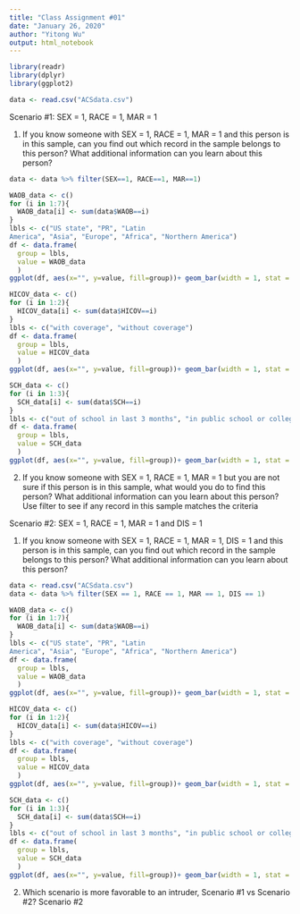 ```yaml
---
title: "Class Assignment #01"
date: "January 26, 2020"
author: "Yitong Wu"
output: html_notebook
---
```


```r
library(readr)
library(dplyr)
library(ggplot2)
```

```r
data <- read.csv("ACSdata.csv")
```

Scenario #1: SEX = 1, RACE = 1, MAR = 1

  1. If you know someone with SEX = 1, RACE = 1, MAR = 1 and this person is in this sample, can you find out which record in the sample belongs to this person? What additional information can you learn about this person?
  
```r
data <- data %>% filter(SEX==1, RACE==1, MAR==1)
```

```r
WAOB_data <- c()
for (i in 1:7){
  WAOB_data[i] <- sum(data$WAOB==i)
}
lbls <- c("US state", "PR", "Latin
America", "Asia", "Europe", "Africa", "Northern America")
df <- data.frame(
  group = lbls,
  value = WAOB_data
  )
ggplot(df, aes(x="", y=value, fill=group))+ geom_bar(width = 1, stat = "identity")+ coord_polar("y", start=0)
```

```r
HICOV_data <- c()
for (i in 1:2){
  HICOV_data[i] <- sum(data$HICOV==i)
}
lbls <- c("with coverage", "without coverage")
df <- data.frame(
  group = lbls,
  value = HICOV_data
  )
ggplot(df, aes(x="", y=value, fill=group))+ geom_bar(width = 1, stat = "identity")+ coord_polar("y", start=0)
```

```r
SCH_data <- c()
for (i in 1:3){
  SCH_data[i] <- sum(data$SCH==i)
}
lbls <- c("out of school in last 3 months", "in public school or college", "in private school or college or home school")
df <- data.frame(
  group = lbls,
  value = SCH_data
  )
ggplot(df, aes(x="", y=value, fill=group))+ geom_bar(width = 1, stat = "identity")+ coord_polar("y", start=0)
```

  2. If you know someone with SEX = 1, RACE = 1, MAR = 1 but you are not sure if this person is in this sample, what would you do to find this person? What additional information can you learn about this person?
  Use filter to see if any record in this sample matches the criteria
  
Scenario #2: SEX = 1, RACE = 1, MAR = 1 and DIS = 1

  1. If you know someone with SEX = 1, RACE = 1, MAR = 1, DIS = 1 and this person is in this sample, can you find out which record in the sample belongs to this person? What additional information can you learn about this person?
  
```r
data <- read.csv("ACSdata.csv")
data <- data %>% filter(SEX == 1, RACE == 1, MAR == 1, DIS == 1)
```
  
```r
WAOB_data <- c()
for (i in 1:7){
  WAOB_data[i] <- sum(data$WAOB==i)
}
lbls <- c("US state", "PR", "Latin
America", "Asia", "Europe", "Africa", "Northern America")
df <- data.frame(
  group = lbls,
  value = WAOB_data
  )
ggplot(df, aes(x="", y=value, fill=group))+ geom_bar(width = 1, stat = "identity")+ coord_polar("y", start=0)
```

```r
HICOV_data <- c()
for (i in 1:2){
  HICOV_data[i] <- sum(data$HICOV==i)
}
lbls <- c("with coverage", "without coverage")
df <- data.frame(
  group = lbls,
  value = HICOV_data
  )
ggplot(df, aes(x="", y=value, fill=group))+ geom_bar(width = 1, stat = "identity")+ coord_polar("y", start=0)
```

```r
SCH_data <- c()
for (i in 1:3){
  SCH_data[i] <- sum(data$SCH==i)
}
lbls <- c("out of school in last 3 months", "in public school or college", "in private school or college or home school")
df <- data.frame(
  group = lbls,
  value = SCH_data
  )
ggplot(df, aes(x="", y=value, fill=group))+ geom_bar(width = 1, stat = "identity")+ coord_polar("y", start=0)
```

  2. Which scenario is more favorable to an intruder, Scenario #1 vs Scenario #2?
  Scenario #2

